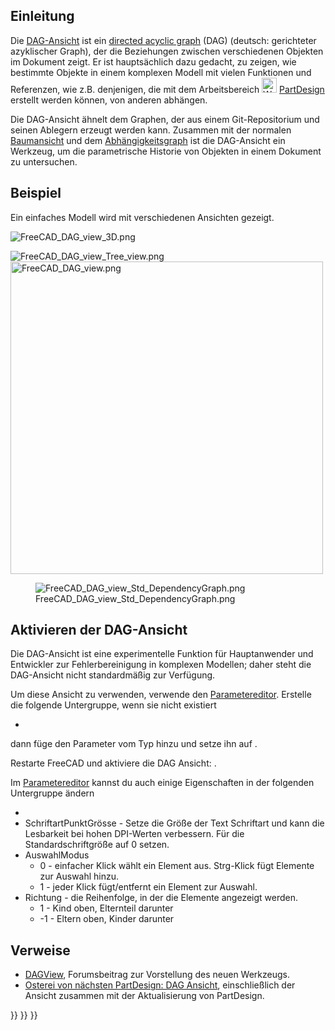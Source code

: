 <languages/>
{{TOCright}}

<span id="Introduction"></span>
==Einleitung==

Die [[DAG view/de|DAG-Ansicht]] ist ein [https://en.wikipedia.org/wiki/Directed_acyclic_graph directed acyclic graph]  (DAG) (deutsch: gerichteter azyklischer Graph), der die Beziehungen zwischen verschiedenen Objekten im Dokument zeigt. Er ist hauptsächlich dazu gedacht, zu zeigen, wie bestimmte Objekte in einem komplexen Modell mit vielen Funktionen und Referenzen, wie z.B. denjenigen, die mit dem Arbeitsbereich [[Image:Workbench_PartDesign.svg|24px]] [[PartDesign Workbench/de|PartDesign]] erstellt werden können, von anderen abhängen.

Die DAG-Ansicht ähnelt dem Graphen, der aus einem Git-Repositorium und seinen Ablegern erzeugt werden kann. Zusammen mit der normalen [[tree_view/de|Baumansicht]] und dem [[Std_DependencyGraph/de|Abhängigkeitsgraph]] ist die DAG-Ansicht ein Werkzeug, um die parametrische Historie von Objekten in einem Dokument zu untersuchen.

<span id="Example"></span>
==Beispiel==

Ein einfaches Modell wird mit verschiedenen Ansichten gezeigt.

[[File:FreeCAD_DAG_view_3D.png]]
{{Caption|Modell mit 2D- und 3D-Formen.}}

[[File:FreeCAD_DAG_view_Tree_view.png]] [[File:FreeCAD_DAG_view.png|x500px]]

{{Caption|Links: Objekte angezeigt in der Standardansicht [[tree_view/de|Baumansicht]]. Rechts: Objekte angezeigt in der DAG-Ansicht.}}

[[File:FreeCAD_DAG_view_Std_DependencyGraph.png]]

{{Caption|Beziehungen zwischen den im [[Std_DependencyGraph/de|Abhängigkeitsgraph]] gezeigten Objekten.}}

<span id="Activating_the_DAG_View"></span>
== Aktivieren der DAG-Ansicht ==

Die DAG-Ansicht ist eine experimentelle Funktion für Hauptanwender und Entwickler zur Fehlerbereinigung in komplexen Modellen; daher steht die DAG-Ansicht nicht standardmäßig zur Verfügung.

Um diese Ansicht zu verwenden, verwende den [[Std DlgParameter/de|Parametereditor]]. Erstelle die folgende Untergruppe, wenn sie nicht existiert
* {{incode|BaseApp/Preferences/DockWindows/DAGView}}

dann füge den Parameter {{incode|Enabled}} vom Typ {{incode|Boolean}} hinzu und setze ihn auf {{TRUE}}.

Restarte FreeCAD und aktiviere die DAG Ansicht: {{MenuCommand|{{StdMenu|[[Std_View_Menu/de|Ansicht]]}} → Paneele → DAG-Ansicht}}.

Im [[Std DlgParameter/de|Parametereditor]] kannst du auch einige Eigenschaften in der folgenden Untergruppe ändern
* {{incode|BaseApp/Preferences/DAGView}} 
* SchriftartPunktGrösse - Setze die Größe der Text Schriftart und kann die Lesbarkeit bei hohen DPI-Werten verbessern. Für die Standardschriftgröße auf 0 setzen.
* AuswahlModus
** 0 - einfacher Klick wählt ein Element aus. Strg-Klick fügt Elemente zur Auswahl hinzu. 
** 1 - jeder Klick fügt/entfernt ein Element zur Auswahl.
* Richtung - die Reihenfolge, in der die Elemente angezeigt werden.
** 1 - Kind oben, Elternteil darunter
** -1 - Eltern oben, Kinder darunter

<span id="Links"></span>
==Verweise==

* [https://forum.freecad.org/viewtopic.php?f=20&t=11276 DAGView], Forumsbeitrag zur Vorstellung des neuen Werkzeugs.
* [https://forum.freecad.org/viewtopic.php?t=15375 Osterei von nächsten PartDesign: DAG Ansicht], einschließlich der Ansicht zusammen mit der Aktualisierung von PartDesign.


{{Interface navi{{#translation:}}}}
{{Std Base navi{{#translation:}}}}
{{Userdocnavi{{#translation:}}}}